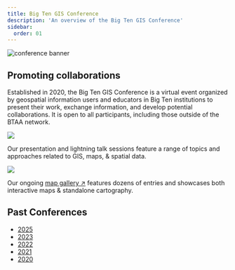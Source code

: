 ```yaml
---
title: Big Ten GIS Conference
description: 'An overview of the Big Ten GIS Conference'
sidebar:
  order: 01
---
```


![conference banner](@images/conference-banner.png)

## Promoting collaborations

Established in 2020, the Big Ten GIS Conference is a virtual event organized by geospatial information users and educators in Big Ten institutions to present their work, exchange information, and develop potential collaborations. It is open to all participants, including those outside of the BTAA network. 

<CardGrid>

<Card title = "Sharing research">

![](@images/presentations-collage.png)

Our presentation and lightning talk sessions feature a range of topics and approaches related to GIS, maps, & spatial data.
</Card>
    
<Card title ="Showcasing projects">

![](@images/map-gallery-collage.png)

Our ongoing [map gallery ↗](map-gallery) features dozens of entries and showcases both interactive maps & standalone cartography.

</Card>

</CardGrid>

## Past Conferences

- [2025](2025/)
- [2023](2023/)
- [2022](2022/)
- [2021](2021/)
- [2020](2020/)
